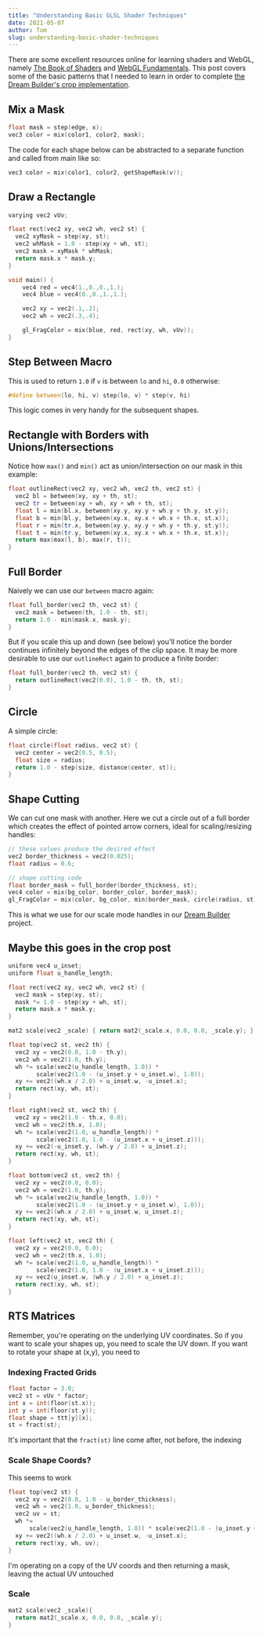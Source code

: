 ```yaml
---
title: "Understanding Basic GLSL Shader Techniques"
date: 2021-05-07
author: Tom
slug: understanding-basic-shader-techniques
---
```


There are some excellent resources online for learning shaders and WebGL, namely
[The Book of Shaders](https://thebookofshaders.com) and
[WebGL Fundamentals](https://webglfundamentals.org). This post covers some of
the basic patterns that I needed to learn in order to complete
[the Dream Builder's crop implementation](/blog/implementing-crop).

## Mix a Mask

```cpp
float mask = step(edge, x);
vec3 color = mix(color1, color2, mask);
```

The code for each shape below can be abstracted to a separate function and
called from main like so:

```cpp
vec3 color = mix(color1, color2, getShapeMask(v));
```

## Draw a Rectangle

```cpp
varying vec2 vUv;

float rect(vec2 xy, vec2 wh, vec2 st) {
  vec2 xyMask = step(xy, st);
  vec2 whMask = 1.0 - step(xy + wh, st);
  vec2 mask = xyMask * whMask;
  return mask.x * mask.y;
}

void main() {
    vec4 red = vec4(1.,0.,0.,1.);
    vec4 blue = vec4(0.,0.,1.,1.);

    vec2 xy = vec2(.1,.2);
    vec2 wh = vec2(.3,.4);

    gl_FragColor = mix(blue, red, rect(xy, wh, vUv));
}
```

## Step Between Macro

This is used to return `1.0` if `v` is between `lo` and `hi`, `0.0` otherwise:

```cpp
#define between(lo, hi, v) step(lo, v) * step(v, hi)
```

This logic comes in very handy for the subsequent shapes.

## Rectangle with Borders with Unions/Intersections

Notice how `max()` and `min()` act as union/intersection on our mask in this
example:

```cpp
float outlineRect(vec2 xy, vec2 wh, vec2 th, vec2 st) {
  vec2 bl = between(xy, xy + th, st);
  vec2 tr = between(xy + wh, xy + wh + th, st);
  float l = min(bl.x, between(xy.y, xy.y + wh.y + th.y, st.y));
  float b = min(bl.y, between(xy.x, xy.x + wh.x + th.x, st.x));
  float r = min(tr.x, between(xy.y, xy.y + wh.y + th.y, st.y));
  float t = min(tr.y, between(xy.x, xy.x + wh.x + th.x, st.x));
  return max(max(l, b), max(r, t));
}
```

## Full Border

Naively we can use our `between` macro again:

```cpp
float full_border(vec2 th, vec2 st) {
  vec2 mask = between(th, 1.0 - th, st);
  return 1.0 - min(mask.x, mask.y);
}
```

But if you scale this up and down (see below) you'll notice the border continues
infinitely beyond the edges of the clip space. It may be more desirable to use
our `outlineRect` again to produce a finite border:

```cpp
float full_border(vec2 th, vec2 st) {
  return outlineRect(vec2(0.0), 1.0 - th, th, st);
}
```

## Circle

A simple circle:

```cpp
float circle(float radius, vec2 st) {
  vec2 center = vec2(0.5, 0.5);
  float size = radius;
  return 1.0 - step(size, distance(center, st));
}
```

## Shape Cutting

We can cut one mask with another. Here we cut a circle out of a full border
which creates the effect of pointed arrow corners, ideal for scaling/resizing
handles:

```cpp
// these values produce the desired effect
vec2 border_thickness = vec2(0.025);
float radius = 0.6;

// shape cutting code
float border_mask = full_border(border_thickness, st);
vec4 color = mix(bg_color, border_color, border_mask);
gl_FragColor = mix(color, bg_color, min(border_mask, circle(radius, st)));
```

This is what we use for our scale mode handles in our
[Dream Builder](https://dream.bearjam.dev/create) project.

## Maybe this goes in the crop post

```cpp
uniform vec4 u_inset;
uniform float u_handle_length;

float rect(vec2 xy, vec2 wh, vec2 st) {
  vec2 mask = step(xy, st);
  mask *= 1.0 - step(xy + wh, st);
  return mask.x * mask.y;
}

mat2 scale(vec2 _scale) { return mat2(_scale.x, 0.0, 0.0, _scale.y); }

float top(vec2 st, vec2 th) {
  vec2 xy = vec2(0.0, 1.0 - th.y);
  vec2 wh = vec2(1.0, th.y);
  wh *= scale(vec2(u_handle_length, 1.0)) *
        scale(vec2(1.0 - (u_inset.y + u_inset.w), 1.0));
  xy += vec2((wh.x / 2.0) + u_inset.w, -u_inset.x);
  return rect(xy, wh, st);
}

float right(vec2 st, vec2 th) {
  vec2 xy = vec2(1.0 - th.x, 0.0);
  vec2 wh = vec2(th.x, 1.0);
  wh *= scale(vec2(1.0, u_handle_length)) *
        scale(vec2(1.0, 1.0 - (u_inset.x + u_inset.z)));
  xy += vec2(-u_inset.y, (wh.y / 2.0) + u_inset.z);
  return rect(xy, wh, st);
}

float bottom(vec2 st, vec2 th) {
  vec2 xy = vec2(0.0, 0.0);
  vec2 wh = vec2(1.0, th.y);
  wh *= scale(vec2(u_handle_length, 1.0)) *
        scale(vec2(1.0 - (u_inset.y + u_inset.w), 1.0));
  xy += vec2((wh.x / 2.0) + u_inset.w, u_inset.z);
  return rect(xy, wh, st);
}

float left(vec2 st, vec2 th) {
  vec2 xy = vec2(0.0, 0.0);
  vec2 wh = vec2(th.x, 1.0);
  wh *= scale(vec2(1.0, u_handle_length)) *
        scale(vec2(1.0, 1.0 - (u_inset.x + u_inset.z)));
  xy += vec2(u_inset.w, (wh.y / 2.0) + u_inset.z);
  return rect(xy, wh, st);
}
```

## RTS Matrices

Remember, you're operating on the underlying UV coordinates. So if you want to
scale your shapes up, you need to scale the UV down. If you want to rotate your
shape at (x,y), you need to

### Indexing Fracted Grids

```cpp
float factor = 3.0;
vec2 st = vUv * factor;
int x = int(floor(st.x));
int y = int(floor(st.y));
float shape = ttt[y][x];
st = fract(st);
```

It's important that the `fract(st)` line come after, not before, the indexing

### Scale Shape Coords?

This seems to work

```cpp
float top(vec2 st) {
  vec2 xy = vec2(0.0, 1.0 - u_border_thickness);
  vec2 wh = vec2(1.0, u_border_thickness);
  vec2 uv = st;
  wh *=
      scale(vec2(u_handle_length, 1.0)) * scale(vec2(1.0 - (u_inset.y + u_inset.w), 1.0));
  xy += vec2((wh.x / 2.0) + u_inset.w, -u_inset.x);
  return rect(xy, wh, uv);
}
```

I'm operating on a copy of the UV coords and then returning a mask, leaving the
actual UV untouched

### Scale

```cpp
mat2 scale(vec2 _scale){
  return mat2(_scale.x, 0.0, 0.0, _scale.y);
}
```
